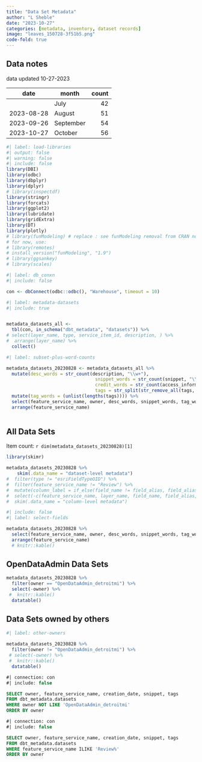```yaml
---
title: "Data Set Metadata"
author: "L Sheble"
date: "2023-10-27"
categories: [metadata, inventory, dataset records]
image: "leaves_150728-3f51b5.png"
code-fold: true
---
```


## Data notes

data updated 10-27-2023

| date       | month     | count |
|------------|-----------|------:|
|            | July      |    42 |
| 2023-08-28 | August    |    51 |
| 2023-09-26 | September |    54 |
| 2023-10-27 | October   |    56 |

```r
#| label: load-libraries
#| output: false
#| warning: false
#| include: false
library(DBI)
library(odbc)
library(dbplyr)
library(dplyr)
# library(inspectdf)
library(stringr)
library(forcats)
library(ggplot2)
library(lubridate)
library(gridExtra)
library(DT)
library(plotly)
# library(funModeling) # replace : see funModeling removal from CRAN note: https://cran.r-project.org/web/packages/funModeling/index.html
# for now, use: 
# library(remotes)
# install_version("funModeling", "1.9")
# library(ggsankey)
# library(scales)
```

```r
#| label: db_conxn
#| include: false

con <- dbConnect(odbc::odbc(), "Warehouse", timeout = 10)
```

```r
#| label: metadata-datasets
#| include: true


metadata_datasets_all <- 
  tbl(con, in_schema("dbt_metadata", "datasets")) %>%
# select(layer_name, type, service_item_id, description, ) %>%
#  arrange(layer_name) %>%
  collect()

```

```r
#| label: subset-plus-word-counts

metadata_datasets_20230828 <- metadata_datasets_all %>% 
  mutate(desc_words = str_count(description, "\\w+"),
                                 snippet_words = str_count(snippet, "\\w+"),
                                 credit_words = str_count(access_information, "\\w+"),
                                 tags = str_split(str_remove_all(tags, '\\{|\\}'), ",")) %>%
  mutate(tag_words = (unlist(lengths(tags)))) %>%
  select(feature_service_name, owner, desc_words, snippet_words, tag_words, credit_words, creation_date) %>%
  arrange(feature_service_name) 
  
```

## All Data Sets

Item count: `r dim(metadata_datasets_20230828)[1]`

```r
library(skimr)

metadata_datasets_20230828 %>%
    skim(.data_name = "dataset-level metadata")
#  filter(type != "esriFieldTypeOID") %>%
#  filter(feature_service_name != "Review") %>%
#  mutate(column_label = if_else(field_name != field_alias, field_alias, NA)) %>%
#  select(-c(feature_service_name, layer_name, field_name, field_alias, type)) %>%
#  skim(.data_name = "column-level metadata")
```

```r
#| include: false
#| label: select-fields

metadata_datasets_20230828 %>%
  select(feature_service_name, owner, desc_words, snippet_words, tag_words, credit_words, creation_date) %>%
  arrange(feature_service_name) 
  # knitr::kable()
```

## OpenDataAdmin Data Sets

```r
metadata_datasets_20230828 %>%
  filter(owner == "OpenDataAdmin_detroitmi") %>%
  select(-owner) %>%
 #  knitr::kable()
  datatable()
```

## Data Sets owned by others

```r
#| label: other-owners
 
metadata_datasets_20230828 %>%
  filter(owner != "OpenDataAdmin_detroitmi") %>%
 # select(-owner) %>%
 #  knitr::kable()
  datatable()
```

```sql
#| connection: con
#| include: false

SELECT owner, feature_service_name, creation_date, snippet, tags
FROM dbt_metadata.datasets
WHERE owner NOT LIKE 'OpenDataAdmin_detroitmi'
ORDER BY owner

```

```sql
#| connection: con 
#| include: false

SELECT owner, feature_service_name, creation_date, snippet, tags
FROM dbt_metadata.datasets
WHERE feature_service_name ILIKE 'Review%'
ORDER BY owner

```
